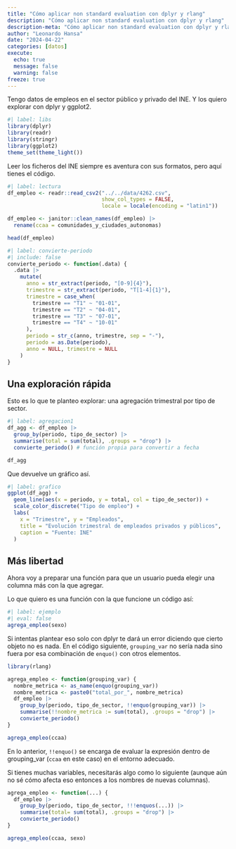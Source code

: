 ```yaml
---
title: "Cómo aplicar non standard evaluation con dplyr y rlang"
description: "Cómo aplicar non standard evaluation con dplyr y rlang"
description-meta: "Cómo aplicar non standard evaluation con dplyr y rlang"
author: "Leonardo Hansa"
date: "2024-04-22"
categories: [datos]
execute: 
  echo: true
  message: false
  warning: false
freeze: true
---
```


Tengo datos de empleos en el sector público y privado del INE. Y los quiero explorar con dplyr y ggplot2.

```r
#| label: libs
library(dplyr)
library(readr)
library(stringr)
library(ggplot2)
theme_set(theme_light())
```


Leer los ficheros del INE siempre es aventura con sus formatos, pero aquí tienes el código.

```r
#| label: lectura
df_empleo <- readr::read_csv2("../../data/4262.csv", 
                              show_col_types = FALSE,
                              locale = locale(encoding = "latin1"))

df_empleo <- janitor::clean_names(df_empleo) |> 
  rename(ccaa = comunidades_y_ciudades_autonomas)

head(df_empleo)
```


```r
#| label: convierte-periodo
#| include: false
convierte_periodo <- function(.data) {
  .data |> 
    mutate(
      anno = str_extract(periodo, "[0-9]{4}"), 
      trimestre = str_extract(periodo, "T[1-4]{1}"), 
      trimestre = case_when(
        trimestre == "T1" ~ "01-01",
        trimestre == "T2" ~ "04-01",
        trimestre == "T3" ~ "07-01",
        trimestre == "T4" ~ "10-01"
      ), 
      periodo = str_c(anno, trimestre, sep = "-"), 
      periodo = as.Date(periodo),
      anno = NULL, trimestre = NULL
    )
}
```

## Una exploración rápida

Esto es lo que te planteo explorar: una agregación trimestral por tipo de sector.

```r
#| label: agregacion1
df_agg <- df_empleo |>
  group_by(periodo, tipo_de_sector) |> 
  summarise(total = sum(total), .groups = "drop") |> 
  convierte_periodo() # función propia para convertir a fecha

df_agg
```

Que devuelve un gráfico así.

```r
#| label: grafico
ggplot(df_agg) + 
  geom_line(aes(x = periodo, y = total, col = tipo_de_sector)) + 
  scale_color_discrete("Tipo de empleo") + 
  labs(
    x = "Trimestre", y = "Empleados", 
    title = "Evolución trimestral de empleados privados y públicos", 
    caption = "Fuente: INE"
  )
```

## Más libertad

Ahora voy a preparar una función para que un usuario pueda elegir una columna más con la que agregar.

Lo que quiero es una función con la que funcione un código así:

```r
#| label: ejemplo
#| eval: false
agrega_empleo(sexo)
```

Si intentas plantear eso solo con dplyr te dará un error diciendo que cierto objeto no es nada. En el código siguiente, `grouping_var` no sería nada sino fuera por esa combinación de `enquo()` con otros elementos.

```r
library(rlang)

agrega_empleo <- function(grouping_var) {
  nombre_metrica <- as_name(enquo(grouping_var))
  nombre_metrica <- paste0("total_por_", nombre_metrica)
  df_empleo |>
    group_by(periodo, tipo_de_sector, !!enquo(grouping_var)) |> 
    summarise(!!nombre_metrica := sum(total), .groups = "drop") |> 
    convierte_periodo() 
}
```

```r
agrega_empleo(ccaa)
```

En lo anterior, `!!enquo()` se encarga de evaluar la expresión dentro de grouping_var (`ccaa` en este caso) en el entorno adecuado.

Si tienes muchas variables, necesitarás algo como lo siguiente (aunque aún no sé cómo afecta eso entonces a los nombres de nuevas columnas).

```r
agrega_empleo <- function(...) {
  df_empleo |>
    group_by(periodo, tipo_de_sector, !!!enquos(...)) |> 
    summarise(total= sum(total), .groups = "drop") |> 
    convierte_periodo() 
}

agrega_empleo(ccaa, sexo)
```



